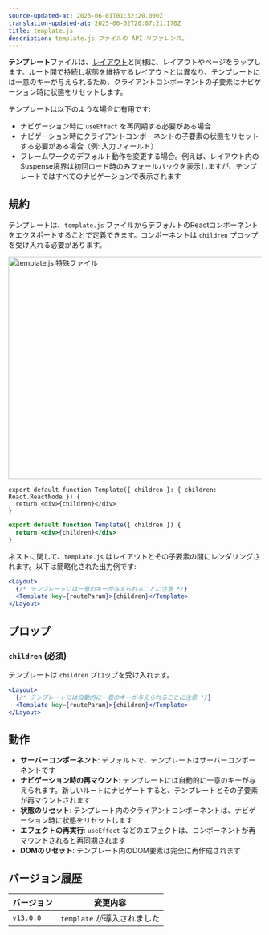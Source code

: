 ```yaml
---
source-updated-at: 2025-06-01T01:32:20.000Z
translation-updated-at: 2025-06-02T20:07:21.170Z
title: template.js
description: template.js ファイルの API リファレンス。
---
```


**テンプレート**ファイルは、[レイアウト](/docs/app/getting-started/layouts-and-pages#creating-a-layout)と同様に、レイアウトやページをラップします。ルート間で持続し状態を維持するレイアウトとは異なり、テンプレートには一意のキーが与えられるため、クライアントコンポーネントの子要素はナビゲーション時に状態をリセットします。

テンプレートは以下のような場合に有用です:

- ナビゲーション時に `useEffect` を再同期する必要がある場合
- ナビゲーション時にクライアントコンポーネントの子要素の状態をリセットする必要がある場合（例: 入力フィールド）
- フレームワークのデフォルト動作を変更する場合。例えば、レイアウト内のSuspense境界は初回ロード時のみフォールバックを表示しますが、テンプレートではすべてのナビゲーションで表示されます

## 規約

テンプレートは、`template.js` ファイルからデフォルトのReactコンポーネントをエクスポートすることで定義できます。コンポーネントは `children` プロップを受け入れる必要があります。

<Image
  alt="template.js 特殊ファイル"
  srcLight="/docs/light/template-special-file.png"
  srcDark="/docs/dark/template-special-file.png"
  width="1600"
  height="444"
/>

```tsx filename="app/template.tsx" switcher
export default function Template({ children }: { children: React.ReactNode }) {
  return <div>{children}</div>
}
```

```jsx filename="app/template.js" switcher
export default function Template({ children }) {
  return <div>{children}</div>
}
```

ネストに関して、`template.js` はレイアウトとその子要素の間にレンダリングされます。以下は簡略化された出力例です:

```jsx filename="出力例"
<Layout>
  {/* テンプレートには一意のキーが与えられることに注意 */}
  <Template key={routeParam}>{children}</Template>
</Layout>
```

## プロップ

### `children` (必須)

テンプレートは `children` プロップを受け入れます。

```jsx filename="出力例"
<Layout>
  {/* テンプレートには自動的に一意のキーが与えられることに注意 */}
  <Template key={routeParam}>{children}</Template>
</Layout>
```

## 動作

- **サーバーコンポーネント**: デフォルトで、テンプレートはサーバーコンポーネントです
- **ナビゲーション時の再マウント**: テンプレートには自動的に一意のキーが与えられます。新しいルートにナビゲートすると、テンプレートとその子要素が再マウントされます
- **状態のリセット**: テンプレート内のクライアントコンポーネントは、ナビゲーション時に状態をリセットします
- **エフェクトの再実行**: `useEffect` などのエフェクトは、コンポーネントが再マウントされると再同期されます
- **DOMのリセット**: テンプレート内のDOM要素は完全に再作成されます

## バージョン履歴

| バージョン   | 変更内容                |
| --------- | ---------------------- |
| `v13.0.0` | `template` が導入されました |